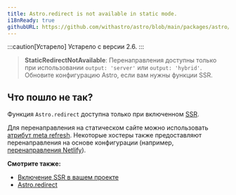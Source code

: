 ```yaml
---
title: Astro.redirect is not available in static mode.
i18nReady: true
githubURL: https://github.com/withastro/astro/blob/main/packages/astro/src/core/errors/errors-data.ts
---
```


:::caution[Устарело]
Устарело с версии 2.6.
:::

> **StaticRedirectNotAvailable**: Перенаправления доступны только при использовании `output: 'server'` или `output: 'hybrid'`. Обновите конфигурацию Astro, если вам нужны функции SSR.

## Что пошло не так?
Функция `Astro.redirect` доступна только при включенном [SSR](/ru/guides/on-demand-rendering/).

Для перенаправления на статическом сайте можно использовать [атрибут meta refresh](https://developer.mozilla.org/en-US/docs/Web/HTML/Element/meta). Некоторые хостеры также предоставляют перенаправления на основе конфигурации (например, [перенаправления Netlify](https://docs.netlify.com/routing/redirects/)).

**Смотрите также:**

-  [Включение SSR в вашем проекте](/ru/guides/on-demand-rendering/)
-  [Astro.redirect](/ru/reference/api-reference/#redirect)
